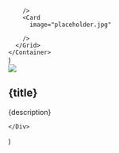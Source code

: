   <Section py="8|12|16|24" {...props}>
    <Container>
      <Grid col="1|2" gap="6|8|10">
        <Card
          image="placeholder.jpg"
          
        />
        <Card
          image="placeholder.jpg"
          
        />
      </Grid>
    </Container>
  </Section>
)

  <Div {...props}>
    <Image src={image} w="full" />
    <Div py="4|6|8">
      <H2 m="0" fontSize="3xl">
        {title}
      </H2>
      <P fontSize="xl">{description}</P>
      
    </Div>
  </Div>
)